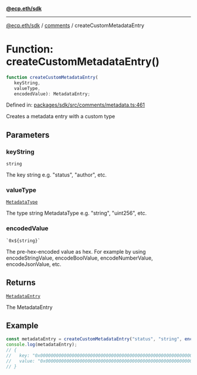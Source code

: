 [**@ecp.eth/sdk**](../../index.mdx)

***

[@ecp.eth/sdk](/sdk-reference/index.mdx) / [comments](/sdk-reference/comments/index.mdx) / createCustomMetadataEntry

# Function: createCustomMetadataEntry()

```ts
function createCustomMetadataEntry(
   keyString, 
   valueType, 
   encodedValue): MetadataEntry;
```

Defined in: [packages/sdk/src/comments/metadata.ts:461](https://github.com/ecp-eth/comments-monorepo/blob/main/packages/sdk/src/comments/metadata.ts#L461)

Creates a metadata entry with a custom type

## Parameters

### keyString

`string`

The key string e.g. "status", "author", etc.

### valueType

[`MetadataType`](/sdk-reference/comments/type-aliases/MetadataType.mdx)

The type string MetadataType e.g. "string", "uint256", etc.

### encodedValue

`` `0x${string}` ``

The pre-hex-encoded value as hex. For example by using encodeStringValue, encodeBoolValue, encodeNumberValue, encodeJsonValue, etc.

## Returns

[`MetadataEntry`](/sdk-reference/comments/type-aliases/MetadataEntry.mdx)

The MetadataEntry

## Example

```ts
const metadataEntry = createCustomMetadataEntry("status", "string", encodeStringValue("status"));
console.log(metadataEntry);
// {
//   key: "0x0000000000000000000000000000000000000000000000000000000000000000",
//   value: "0x0000000000000000000000000000000000000000000000000000000000000000",
// }
```
